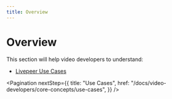 ```yaml
---
title: Overview
---
```


# Overview

This section will help video developers to understand:

- [Livepeer Use Cases](/docs/video-developers/core-concepts/use-cases)

<Pagination
  nextStep={{
    title: "Use Cases",
    href: "/docs/video-developers/core-concepts/use-cases",
  }}
/>
